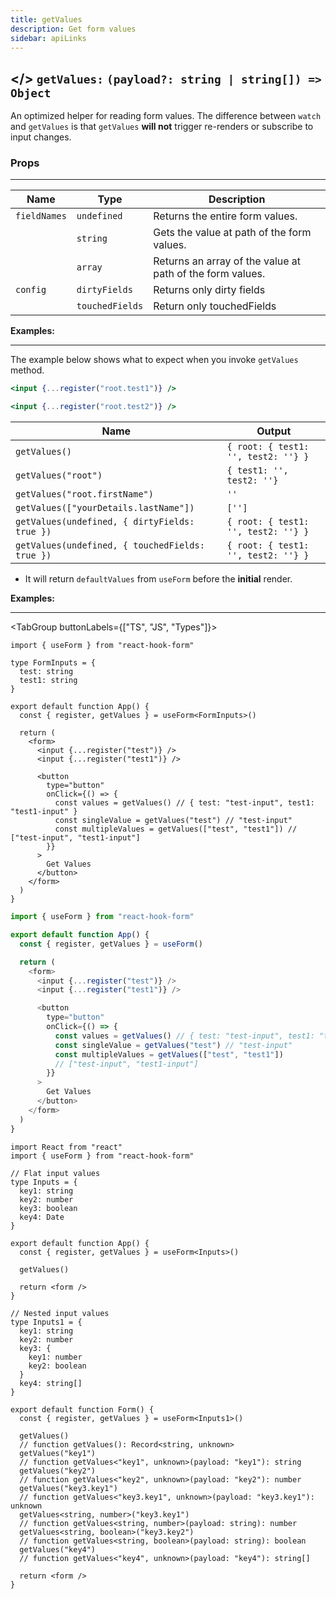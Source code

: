 ```yaml
---
title: getValues
description: Get form values
sidebar: apiLinks
---
```


## \</> `getValues:` <TypeText>`(payload?: string | string[]) => Object`</TypeText>

An optimized helper for reading form values. The difference between `watch` and `getValues` is that `getValues` **will not** trigger re-renders or subscribe to input changes.

### Props

---

| Name         | Type            | Description                                               |
| ------------ | --------------- | --------------------------------------------------------- |
| `fieldNames` | `undefined`     | Returns the entire form values.                           |
|              | `string`        | Gets the value at path of the form values.                |
|              | `array`         | Returns an array of the value at path of the form values. |
| `config`     | `dirtyFields`   | Returns only dirty fields                                 |
|              | `touchedFields` | Return only touchedFields                                 |

**Examples:**

---

The example below shows what to expect when you invoke `getValues` method.

```jsx copy
<input {...register("root.test1")} />

<input {...register("root.test2")} />
```

| Name                                            | Output                              |
| ----------------------------------------------- | ----------------------------------- |
| `getValues()`                                   | `{ root: { test1: '', test2: ''} }` |
| `getValues("root")`                             | `{ test1: '', test2: ''}`           |
| `getValues("root.firstName")`                   | `''`                                |
| `getValues(["yourDetails.lastName"])`           | `['']`                              |
| `getValues(undefined, { dirtyFields: true })`   | `{ root: { test1: '', test2: ''} }` |
| `getValues(undefined, { touchedFields: true })` | `{ root: { test1: '', test2: ''} }` |

<Admonition type="important" title="Rules">

- It will return `defaultValues` from `useForm` before the **initial** render.

</Admonition>

**Examples:**

---

<TabGroup buttonLabels={["TS", "JS", "Types"]}>

```tsx copy sandbox="https://codesandbox.io/s/react-hook-form-v7-ts-getvalues-txsfg"
import { useForm } from "react-hook-form"

type FormInputs = {
  test: string
  test1: string
}

export default function App() {
  const { register, getValues } = useForm<FormInputs>()

  return (
    <form>
      <input {...register("test")} />
      <input {...register("test1")} />

      <button
        type="button"
        onClick={() => {
          const values = getValues() // { test: "test-input", test1: "test1-input" }
          const singleValue = getValues("test") // "test-input"
          const multipleValues = getValues(["test", "test1"]) // ["test-input", "test1-input"]
        }}
      >
        Get Values
      </button>
    </form>
  )
}
```

```javascript copy sandbox="https://codesandbox.io/s/react-hook-form-v7-getvalues-2eioh"
import { useForm } from "react-hook-form"

export default function App() {
  const { register, getValues } = useForm()

  return (
    <form>
      <input {...register("test")} />
      <input {...register("test1")} />

      <button
        type="button"
        onClick={() => {
          const values = getValues() // { test: "test-input", test1: "test1-input" }
          const singleValue = getValues("test") // "test-input"
          const multipleValues = getValues(["test", "test1"])
          // ["test-input", "test1-input"]
        }}
      >
        Get Values
      </button>
    </form>
  )
}
```

```tsx copy sandbox="https://codesandbox.io/s/react-hook-form-v7-ts-getvalues-txsfg"
import React from "react"
import { useForm } from "react-hook-form"

// Flat input values
type Inputs = {
  key1: string
  key2: number
  key3: boolean
  key4: Date
}

export default function App() {
  const { register, getValues } = useForm<Inputs>()

  getValues()

  return <form />
}

// Nested input values
type Inputs1 = {
  key1: string
  key2: number
  key3: {
    key1: number
    key2: boolean
  }
  key4: string[]
}

export default function Form() {
  const { register, getValues } = useForm<Inputs1>()

  getValues()
  // function getValues(): Record<string, unknown>
  getValues("key1")
  // function getValues<"key1", unknown>(payload: "key1"): string
  getValues("key2")
  // function getValues<"key2", unknown>(payload: "key2"): number
  getValues("key3.key1")
  // function getValues<"key3.key1", unknown>(payload: "key3.key1"): unknown
  getValues<string, number>("key3.key1")
  // function getValues<string, number>(payload: string): number
  getValues<string, boolean>("key3.key2")
  // function getValues<string, boolean>(payload: string): boolean
  getValues("key4")
  // function getValues<"key4", unknown>(payload: "key4"): string[]

  return <form />
}
```

</TabGroup>
